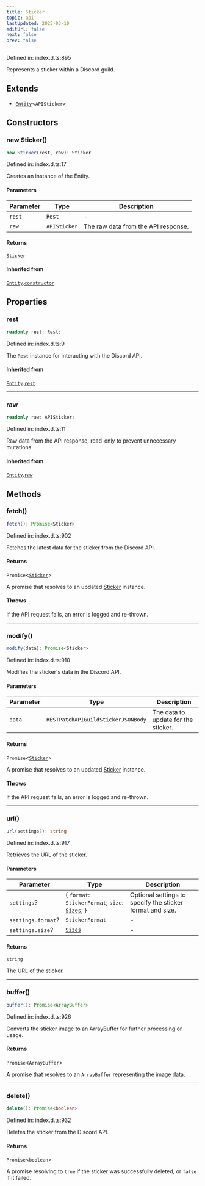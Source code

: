 ```yaml
---
title: Sticker
topic: api
lastUpdated: 2025-03-10
editUrl: false
next: false
prev: false
---
```


Defined in: index.d.ts:895

Represents a sticker within a Discord guild.

## Extends

- [`Entity`](/api/classes/dev/classes/entity/)\<`APISticker`\>

## Constructors

### new Sticker()

```ts
new Sticker(rest, raw): Sticker
```

Defined in: index.d.ts:17

Creates an instance of the Entity.

#### Parameters

| Parameter | Type | Description |
| ------ | ------ | ------ |
| `rest` | `Rest` | - |
| `raw` | `APISticker` | The raw data from the API response. |

#### Returns

[`Sticker`](/api/classes/dev/classes/sticker/)

#### Inherited from

[`Entity`](/api/classes/dev/classes/entity/).[`constructor`](/api/classes/dev/classes/entity/#constructors)

## Properties

### rest

```ts
readonly rest: Rest;
```

Defined in: index.d.ts:9

The `Rest` instance for interacting with the Discord API.

#### Inherited from

[`Entity`](/api/classes/dev/classes/entity/).[`rest`](/api/classes/dev/classes/entity/#rest-1)

***

### raw

```ts
readonly raw: APISticker;
```

Defined in: index.d.ts:11

Raw data from the API response, read-only to prevent unnecessary mutations.

#### Inherited from

[`Entity`](/api/classes/dev/classes/entity/).[`raw`](/api/classes/dev/classes/entity/#raw-1)

## Methods

### fetch()

```ts
fetch(): Promise<Sticker>
```

Defined in: index.d.ts:902

Fetches the latest data for the sticker from the Discord API.

#### Returns

`Promise`\<[`Sticker`](/api/classes/dev/classes/sticker/)\>

A promise that resolves to an updated [Sticker](/api/classes/dev/api/classes/dev/classes/sticker/) instance.

#### Throws

If the API request fails, an error is logged and re-thrown.

***

### modify()

```ts
modify(data): Promise<Sticker>
```

Defined in: index.d.ts:910

Modifies the sticker's data in the Discord API.

#### Parameters

| Parameter | Type | Description |
| ------ | ------ | ------ |
| `data` | `RESTPatchAPIGuildStickerJSONBody` | The data to update for the sticker. |

#### Returns

`Promise`\<[`Sticker`](/api/classes/dev/classes/sticker/)\>

A promise that resolves to an updated [Sticker](/api/classes/dev/api/classes/dev/classes/sticker/) instance.

#### Throws

If the API request fails, an error is logged and re-thrown.

***

### url()

```ts
url(settings?): string
```

Defined in: index.d.ts:917

Retrieves the URL of the sticker.

#### Parameters

| Parameter | Type | Description |
| ------ | ------ | ------ |
| `settings`? | \{ `format`: `StickerFormat`; `size`: [`Sizes`](/api/classes/dev/type-aliases/sizes/); \} | Optional settings to specify the sticker format and size. |
| `settings.format`? | `StickerFormat` | - |
| `settings.size`? | [`Sizes`](/api/classes/dev/type-aliases/sizes/) | - |

#### Returns

`string`

The URL of the sticker.

***

### buffer()

```ts
buffer(): Promise<ArrayBuffer>
```

Defined in: index.d.ts:926

Converts the sticker image to an ArrayBuffer for further processing or usage.

#### Returns

`Promise`\<`ArrayBuffer`\>

A promise that resolves to an `ArrayBuffer` representing the image data.

***

### delete()

```ts
delete(): Promise<boolean>
```

Defined in: index.d.ts:932

Deletes the sticker from the Discord API.

#### Returns

`Promise`\<`boolean`\>

A promise resolving to `true` if the sticker was successfully deleted, or `false` if it failed.
